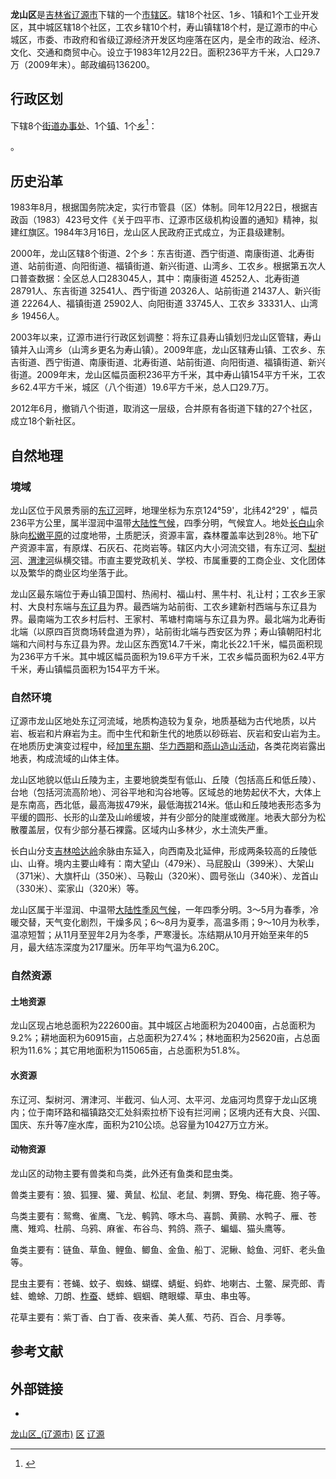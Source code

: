 {{Infobox China County
| name              = 龙山区
| pinyin            = Lóngshān Qū
| shortname         = 龙山
| usedname          = 红旗区
| class             = [[市辖区|市辖区]]
| Belong            = [[吉林省|吉林省]][[辽源市|辽源市]]
| divisions         = 18[[社区|社区]]、1[[乡_(中华人民共和国)|乡]]、1[[镇_(中华人民共和国)|镇]]
| location          = [[西宁社区|西宁社区]]
| leader_title      = 区长
| leader_name       = 张凤林
| leader_title1     = 区委书记
| leader_name1      = 胡永为
| image_city        = 
| image_caption     = 
| image_map         = 
| map_caption       = 
| area_total        = 236
| area_urban        = 19.6
| population_total  = 29.7
| population_as_of  = 2009
| population_density= 830.5
| population_urban  = 
| population_urban_as_of = 
| population_metro  = 
| density_urban     = 
| dialect           = 
| established_date  = 1983年
| admini_division_code = 220402
| areacode          = 437
| postcode          = 136200
| carlicense        = 吉D
| climate           = 
| temperature_mean  = 
| precipitation     = 666.5
| sunshine_hours    = 
| elevation         = 214～479
| flower            = 
| tree              = 
| website           = http://www.jllyls.gov.cn/
| web_title         = 龙山区人民政府门户网站
| footnotes         = <br>{{Cite web|url=http://www.jllyls.gov.cn/Article/ShowArticle.asp?ArticleID=2000|title=龙山简介|publisher=龙山区人民政府门户网站|date=2012-03-26|accessdate=2012-06-05}}{{dead link|date=2018年5月 |bot=InternetArchiveBot |fix-attempted=yes }}
}}

'''龙山区'''是[[吉林省|吉林省]][[辽源市|辽源市]]下辖的一个[[市辖区|市辖区]]。辖18个社区、1乡、1镇和1个工业开发区，其中城区辖18个社区，工农乡辖10个村，寿山镇辖18个村，是辽源市的中心城区，市委、市政府和省级辽源经济开发区均座落在区内，是全市的政治、经济、文化、交通和商贸中心。设立于1983年12月22日。面积236平方千米，人口29.7万（2009年末）。邮政编码136200。

== 行政区划 ==
{{PAGENAMEBASE}}下辖8个[[街道办事处|街道办事处]]、1个[[行政建制镇|镇]]、1个[[乡_(中华人民共和国)|乡]]<ref>{{PRC admin/ref sgc|22/04/02}}</ref>：

{{PRC admin/children|22/04/02}}。

==历史沿革==
1983年8月，根据国务院决定，实行市管县（区）体制。同年12月22日，根据吉政函（1983）423号文件《关于四平市、辽源市区级机构设置的通知》精神，拟建红旗区。1984年3月16日，龙山区人民政府正式成立，为正县级建制。

2000年，龙山区辖8个街道、2个乡：东吉街道、西宁街道、南康街道、北寿街道、站前街道、向阳街道、福镇街道、新兴街道、山湾乡、工农乡。根据第五次人口普查数据：全区总人口283045人，其中：南康街道 45252人、北寿街道 28791人、东吉街道 32541人、西宁街道 20326人、站前街道 21437人、新兴街道 22264人、福镇街道 25902人、向阳街道 33745人、工农乡 33331人、山湾乡 19456人。

2003年以来，辽源市进行行政区划调整：将东辽县寿山镇划归龙山区管辖，寿山镇并入山湾乡（山湾乡更名为寿山镇）。2009年底，龙山区辖寿山镇、工农乡、东吉街道、西宁街道、南康街道、北寿街道、站前街道、向阳街道、福镇街道、新兴街道。2009年末，龙山区幅员面积236平方千米，其中寿山镇154平方千米，工农乡62.4平方千米，城区（八个街道）19.6平方千米，总人口29.7万。

2012年6月，撤销八个街道，取消这一层级，合并原有各街道下辖的27个社区，成立18个新社区。

==自然地理==
===境域===
龙山区位于风景秀丽的[[东辽河|东辽河]]畔，地理坐标为东京124°59'，北纬42°29' ，幅员236平方公里，属半湿润中温带[[大陆性气候|大陆性气候]]，四季分明，气候宜人。地处[[长白山|长白山]]余脉向[[松嫩平原|松嫩平原]]的过度地带，土质肥沃，资源丰富，森林覆盖率达到28％。地下矿产资源丰富，有原煤、石灰石、花岗岩等。辖区内大小河流交错，有东辽河、[[梨树河|梨树河]]、[[渭津河|渭津河]]纵横交错。市直主要党政机关、学校、市属重要的工商企业、文化团体以及繁华的商业区均坐落于此。

龙山区最东端位于寿山镇卫国村、热闹村、福山村、黑牛村、礼让村；工农乡王家村、大良村东端与[[东辽县|东辽县]]为界。最西端为站前街、工农乡建新村西端与东辽县为界。最南端为工农乡村后村、王家村、苇塘村南端与东辽县为界。最北端为北寿街北端（以原四百货商场转盘道为界），站前街北端与西安区为界；寿山镇朝阳村北端和六间村与东辽县为界。龙山区东西宽14.7千米，南北长22.1千米，幅员面积现为236平方千米。其中城区幅员面积为19.6平方千米，工农乡幅员面积为62.4平方千米，寿山镇幅员面积为154平方千米。
===自然环境===
辽源市龙山区地处东辽河流域，地质构造较为复杂，地质基础为古代地质，以片岩、板岩和片麻岩为主。而中生代和新生代的地质以砂砾岩、灰岩和安山岩为主。在地质历史演变过程中，经[[加里东期|加里东期]]、[[华力西期|华力西期]]和[[燕山造山活动|燕山造山活动]]，各类花岗岩露出地表，构成流域的山体主体。

龙山区地貌以低山丘陵为主，主要地貌类型有低山、丘陵（包括高丘和低丘陵）、台地（包括河流高阶地）、河谷平地和沟谷地等。区域总的地势起伏不大，大体上是东南高，西北低，最高海拔479米，最低海拔214米。低山和丘陵地表形态多为平缓的圆形、长形的山垄及山岭缓坡，并有少部分的陡崖或微崖。地表大部分为松散覆盖层，仅有少部分基石裸露。区域内山多林少，水土流失严重。

长白山分支[[吉林哈达岭|吉林哈达岭]]余脉由东延入，向西南及北延伸，形成两条较高的丘陵低山、山脊。境内主要山峰有：南大望山（479米）、马屁股山（399米）、大架山（371米）、大旗杆山（350米）、马鞍山（320米）、圆号张山（340米）、龙首山（330米）、栾家山（320米）等。

龙山区属于半湿润、中温带[[大陆性季风气候|大陆性季风气候]]，一年四季分明。3～5月为春季，冷暖交替，天气变化剧烈，干燥多风；6～8月为夏季，高温多雨；9～10月为秋季，温凉短暂；从11月至翌年2月为冬季，严寒漫长。冻结期从10月开始至来年的5月，最大结冻深度为217厘米。历年平均气温为6.20C。
===自然资源===
====土地资源====
龙山区现占地总面积为222600亩。其中城区占地面积为20400亩，占总面积为9.2%；耕地面积为60915亩，占总面积为27.4%；林地面积为25620亩，占总面积为11.6%；其它用地面积为115065亩，占总面积为51.8%。
====水资源====
东辽河、梨树河、渭津河、半截河、仙人河、太平河、龙庙河均贯穿于龙山区境内；位于南环路和福镇路交汇处斜索拉桥下设有拦河闸；区境内还有大良、兴国、国庆、东升等7座水库，面积为210公顷。总容量为10427万立方米。
====动物资源====
龙山区的动物主要有兽类和鸟类，此外还有鱼类和昆虫类。

兽类主要有：狼、狐狸、獾、黄鼠、松鼠、老鼠、刺猬、野兔、梅花鹿、狍子等。

鸟类主要有：鸳鸯、雀鹰、飞龙、鹌鹑、啄木鸟、喜鹊、黄鹂、水鸭子、雁、苍鹰、雉鸡、杜鹃、乌鸦、麻雀、布谷鸟、鹁鸽、燕子、蝙蝠、猫头鹰等。

鱼类主要有：链鱼、草鱼、鲤鱼、鲫鱼、金鱼、船丁、泥鳅、鲶鱼、河虾、老头鱼等。

昆虫主要有：苍蝇、蚊子、蜘蛛、蝴蝶、蜻蜓、蚂蚱、地喇古、土鳖、屎壳郎、青蛙、蟾蜍、刀朗、[[柞蚕|柞蚕]]、蟋蟀、蝈蝈、瞎眼蠓、草虫、串虫等。

花草主要有：紫丁香、白丁香、夜来香、美人蕉、芍药、百合、月季等。

== 参考文献 ==
{{reflist}}

== 外部链接 ==
* {{Official website|http://www.jllyls.gov.cn/|name=辽源市龙山区人民政府}}

{{龙山区行政区划}}
{{辽源市行政区划}}
{{吉林行政区划}}

[[Category:龙山区_(辽源市)|]]
[[Category:辽源区县|区]]
[[Category:吉林市辖区|辽源]]
